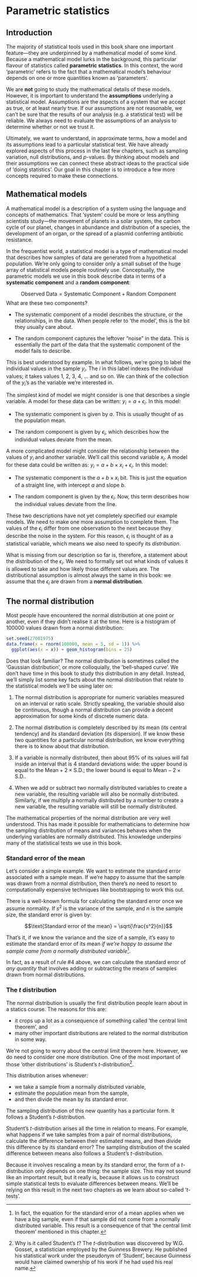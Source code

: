 # Parametric statistics {#parametric-statistics}

## Introduction

The majority of statistical tools used in this book share one important feature---they are underpinned by a mathematical model of some kind. Because a mathematical model lurks in the background, this particular flavour of statistics called **parametric statistics**. In this context, the word 'parametric' refers to the fact that a mathematical model's behaviour depends on one or more quantities known as 'parameters'.

We are **not** going to study the mathematical details of these models. However, it is important to understand the **assumptions** underlying a statistical model. Assumptions are the aspects of a system that we accept as true, or at least nearly true. If our assumptions are not reasonable, we can't be sure that the results of our analysis (e.g. a statistical test) will be reliable. We always need to evaluate the assumptions of an analysis to determine whether or not we trust it.

Ultimately, we want to understand, in approximate terms, how a model and its assumptions lead to a particular statistical test. We have already explored aspects of this process in the last few chapters, such as sampling variation, null distributions, and *p*-values. By thinking about models and their assumptions we can connect these abstract ideas to the practical side of 'doing statistics'. Our goal in this chapter is to introduce a few more concepts required to make these connections.

## Mathematical models {#math-models}

A mathematical model is a description of a system using the language and concepts of mathematics. That 'system' could be more or less anything scientists study---the movement of planets in a solar system, the carbon cycle of our planet, changes in abundance and distribution of a species, the development of an organ, or the spread of a plasmid conferring antibiotic resistance.

In the frequentist world, a statistical model is a type of mathematical model that describes how samples of data are generated from a hypothetical population. We're only going to consider only a small subset of the huge array of statistical models people routinely use. Conceptually, the parametric models we use in this book describe data in terms of a **systematic component** and a **random component**:

$$\text{Observed Data} = \text{Systematic Component} + \text{Random Component}$$ What are these two components?

-   The systematic component of a model describes the structure, or the relationships, in the data. When people refer to 'the model', this is the bit they usually care about.

-   The random component captures the leftover "noise" in the data. This is essentially the part of the data that the systematic component of the model fails to describe.

This is best understood by example. In what follows, we're going to label the individual values in the sample $y_i$. The $i$ in this label indexes the individual values; it takes values 1, 2, 3, 4, ... and so on. We can think of the collection of the $y_i$'s as the variable we're interested in.

The simplest kind of model we might consider is one that describes a single variable. A model for these data can be written: $y_i = a + \epsilon_i$. In this model:

-   The systematic component is given by $a$. This is usually thought of as the population mean.

-   The random component is given by $\epsilon_i$, which describes how the individual values deviate from the mean.

A more complicated model might consider the relationship between the values of $y_i$ and another variable. We'll call this second variable $x_i$. A model for these data could be written as: $y_i = a + b \times x_i + \epsilon_i$. In this model:

-   The systematic component is the $a + b \times x_i$ bit. This is just the equation of a straight line, with intercept $a$ and slope $b$.

-   The random component is given by the $\epsilon_i$. Now, this term describes how the individual values deviate from the line.

These two descriptions have not yet completely specified our example models. We need to make one more assumption to complete them. The values of the $\epsilon_i$ differ from one observation to the next because they describe the noise in the system. For this reason, $\epsilon_i$ is thought of as a statistical variable, which means we also need to specify its *distribution*.

What is missing from our description so far is, therefore, a statement about the distribution of the $\epsilon_i$. We need to formally set out what kinds of values it is allowed to take and how likely those different values are. The distributional assumption is almost always the same in this book: we assume that the $\epsilon_i$ are drawn from a **normal distribution**.

## The normal distribution {#parametric-stats}

Most people have encountered the normal distribution at one point or another, even if they didn't realise it at the time. Here is a histogram of 100000 values drawn from a normal distribution:

```r
set.seed(27081975)
data.frame(x = rnorm(100000, mean = 5, sd = 1)) %>%
  ggplot(aes(x = x)) + geom_histogram(bins = 25)
```

Does that look familiar? The normal distribution is sometimes called the 'Gaussian distribution', or more colloquially, the 'bell-shaped curve'. We don't have time in this book to study this distribution in any detail. Instead, we'll simply list some key facts about the normal distribution that relate to the statistical models we'll be using later on:

1.  The normal distribution is appropriate for numeric variables measured on an interval or ratio scale. Strictly speaking, the variable should also be continuous, though a normal distribution can provide a decent approximation for some kinds of discrete numeric data.

2.  The normal distribution is completely described by its mean (its central tendency) and its standard deviation (its dispersion). If we know these two quantities for a particular normal distribution, we know everything there is to know about that distribution.

3.  If a variable is normally distributed, then about 95% of its values will fall inside an interval that is 4 standard deviations wide: the upper bound is equal to the $\text{Mean} + 2 \times \text{S.D.}$; the lower bound is equal to $\text{Mean} - 2 \times \text{S.D.}$.

4.  When we add or subtract two normally distributed variables to create a new variable, the resulting variable will also be normally distributed. Similarly, if we multiply a normally distributed by a number to create a new variable, the resulting variable will still be normally distributed.

The mathematical properties of the normal distribution are very well understood. This has made it possible for mathematicians to determine how the sampling distribution of means and variances behaves when the underlying variables are normally distributed. This knowledge underpins many of the statistical tests we use in this book.

### Standard error of the mean

Let's consider a simple example. We want to estimate the standard error associated with a sample mean. If we're happy to assume that the sample was drawn from a normal distribution, then there's no need to resort to computationally expensive techniques like bootstrapping to work this out.

There is a well-known formula for calculating the standard error once we assume normality. If $s^2$ is the variance of the sample, and $n$ is the sample size, the standard error is given by:

$$\text{Standard error of the mean} = \sqrt{\frac{s^2}{n}}$$

That's it, if we know the variance and the size of a sample, it's easy to estimate the standard error of its mean *if we're happy to assume the sample came from a normally distributed variable*[^parametric_statistics-1].

[^parametric_statistics-1]: In fact, the equation for the standard error of a mean applies when we have a big sample, even if that sample did not come from a normally distributed variable. This result is a consequence of that 'the central limit theorem' mentioned in this chapter.

In fact, as a result of rule \#4 above, we can calculate the standard error of *any quantity* that involves adding or subtracting the means of samples drawn from normal distributions.

### The *t* distribution

The normal distribution is usually the first distribution people learn about in a statics course. The reasons for this are:

-   it crops up a lot as a consequence of something called 'the central limit theorem', and
-   many other important distributions are related to the normal distribution in some way.

We're not going to worry about the central limit theorem here. However, we do need to consider one more distribution. One of the most important of those 'other distributions' is Student's *t*-distribution[^parametric_statistics-2].

[^parametric_statistics-2]: Why is it called Student's *t*? The *t*-distribution was discovered by W.G. Gosset, a statistician employed by the Guinness Brewery. He published his statistical work under the pseudonym of 'Student', because Guinness would have claimed ownership of his work if he had used his real name.

This distribution arises whenever:

-   we take a sample from a normally distributed variable,
-   estimate the population mean from the sample,
-   and then divide the mean by its standard error.

The sampling distribution of this new quantity has a particular form. It follows a Student's *t*-distribution.

Student's *t*-distribution arises all the time in relation to means. For example, what happens if we take samples from a pair of normal distributions, calculate the difference between their estimated means, and then divide this difference by its standard error? The sampling distribution of the scaled difference between means also follows a Student's *t*-distribution.

Because it involves rescaling a mean by its standard error, the form of a *t*-distribution only depends on one thing: the sample size. This may not sound like an important result, but it really is, because it allows us to construct simple statistical tests to evaluate differences between means. We'll be relying on this result in the next two chapters as we learn about so-called '*t*-tests'.
